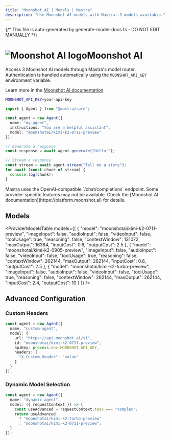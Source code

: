 ```yaml
---
title: "Moonshot AI | Models | Mastra"
description: "Use Moonshot AI models with Mastra. 3 models available."
---
```


{/* This file is auto-generated by generate-model-docs.ts - DO NOT EDIT MANUALLY */}



# <img src="https://models.dev/logos/moonshotai.svg" alt="Moonshot AI logo" className="inline w-8 h-8 mr-2 align-middle dark:invert dark:brightness-0 dark:contrast-200" />Moonshot AI

Access 3 Moonshot AI models through Mastra's model router. Authentication is handled automatically using the `MOONSHOT_API_KEY` environment variable.

Learn more in the [Moonshot AI documentation](https://platform.moonshot.ai).

```bash
MOONSHOT_API_KEY=your-api-key
```

```typescript
import { Agent } from "@mastra/core";

const agent = new Agent({
  name: "my-agent",
  instructions: "You are a helpful assistant",
  model: "moonshotai/kimi-k2-0711-preview"
});

// Generate a response
const response = await agent.generate("Hello!");

// Stream a response
const stream = await agent.stream("Tell me a story");
for await (const chunk of stream) {
  console.log(chunk);
}
```

<Callout type="info">
Mastra uses the OpenAI-compatible `/chat/completions` endpoint. Some provider-specific features may not be available. Check the [Moonshot AI documentation](https://platform.moonshot.ai) for details.
</Callout>

## Models

<ProviderModelsTable 
  models={[
  {
    "model": "moonshotai/kimi-k2-0711-preview",
    "imageInput": false,
    "audioInput": false,
    "videoInput": false,
    "toolUsage": true,
    "reasoning": false,
    "contextWindow": 131072,
    "maxOutput": 16384,
    "inputCost": 0.6,
    "outputCost": 2.5
  },
  {
    "model": "moonshotai/kimi-k2-0905-preview",
    "imageInput": false,
    "audioInput": false,
    "videoInput": false,
    "toolUsage": true,
    "reasoning": false,
    "contextWindow": 262144,
    "maxOutput": 262144,
    "inputCost": 0.6,
    "outputCost": 2.5
  },
  {
    "model": "moonshotai/kimi-k2-turbo-preview",
    "imageInput": false,
    "audioInput": false,
    "videoInput": false,
    "toolUsage": true,
    "reasoning": false,
    "contextWindow": 262144,
    "maxOutput": 262144,
    "inputCost": 2.4,
    "outputCost": 10
  }
]}
/>

## Advanced Configuration

### Custom Headers

```typescript
const agent = new Agent({
  name: "custom-agent",
  model: {
    url: "https://api.moonshot.ai/v1",
    id: "moonshotai/kimi-k2-0711-preview",
    apiKey: process.env.MOONSHOT_API_KEY,
    headers: {
      "X-Custom-Header": "value"
    }
  }
});
```

### Dynamic Model Selection

```typescript
const agent = new Agent({
  name: "dynamic-agent",
  model: ({ requestContext }) => {
    const useAdvanced = requestContext.task === "complex";
    return useAdvanced 
      ? "moonshotai/kimi-k2-turbo-preview"
      : "moonshotai/kimi-k2-0711-preview";
  }
});
```



